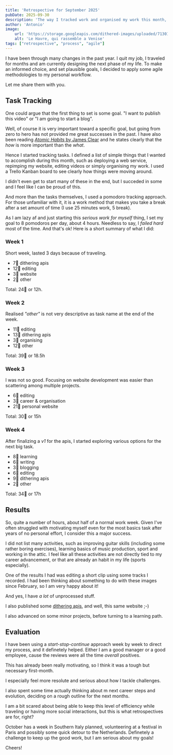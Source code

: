 ```yaml
---
title: 'Retrospective for September 2025'
pubDate: 2025-09-30
description: 'The way I tracked work and organised my work this month, while fighting demons'
author: 'Antonio'
image:
    url: 'https://storage.googleapis.com/dithered-images/uploaded/7130132e-df85-453c-8d2b-010e7b413963.png'
    alt: 'Le Havre, qui rassemble a Venise'
tags: ["retrospective", "process", "agile"]
---
```



I have been through many changes in the past year. I quit my job, I traveled for months and am currently designing the next phase of my life. To make an informed choice, and set plausible goals, I decided to apply some agile methodologies to my personal workflow.

Let me share them with you. 

## Task Tracking

One could argue that the first thing to set is some goal. "I want to publish this video" or "I am going to start a blog". 

Well, of course it is very important toward a specific goal, but going from zero to hero has not provided me great successes in the past. I have also been reading [_Atomic Habits_ by James Clear](https://jamesclear.com/atomic-habits) and he states clearly that the _how_ is more important than the _what_. 

Hence I started tracking tasks.
I defined a list of simple things that I wanted to accomplish during this month, such as deploying a web service, repimping my website, editing videos or simply organising my work. I used a Trello Kanban board to see clearly how things were moving around. 

I didn't even get to start many of these in the end, but I succeded in some and I feel like I can be proud of this.

And more than the tasks themselves, I used a pomodoro tracking approach. For those unfamiliar with it, it is a work method that makes you take a break after a set amount of time (I use 25 minutes work, 5 break). 

As I am lazy af and just starting this _serious work for myself_ thing, I set my goal to 8 pomodoros per day, about 4 hours. Needless to say, I *failed hard* most of the time. 
And that's ok!  Here is a short summary of what I did:

### Week 1 
Short week, lasted 3 days because of traveling. 

- 7🍅 dithering apis
- 12🍅 editing
- 3🍅 website
- 2🍅 other

Total: 24🍅 or 12h. 

### Week 2
Realised _"other"_ is not very descriptive as task name at the end of the week.

- 11🍅 editing
- 13🍅 dithering apis
- 3🍅 organising
- 12🍅 other

Total: 39🍅 or 18.5h

### Week 3
I was not so good. Focusing on website development was easier than scattering among multiple projects. 

- 6🍅 editing
- 3🍅 career & organisation
- 21🍅 personal website

Total: 30🍅 or 15h

### Week 4
After finalizing a _v1_ for the apis, I started exploring various options for the next big task.

- 8🍅 learning
- 6🍅 writing 
- 3🍅 blogging
- 6🍅 editing
- 9🍅 dithering apis
- 2🍅 other

Total: 34🍅 or 17h

## Results
So, quite a number of hours, about half of a normal work week. Given I've often struggled with motivating myself even for the most basics task after years of no personal effort, I consider this a major success. 

I did not list many activities, such as improving guitar skills (including some rather boring exercises), learning basics of music production, sport and working in the attic. 
I feel like all these activities are not directly tied to my career advancement, or that are already an habit in my life (sports especially). 

One of the results I had was editing a short clip using some tracks I recorded. I had been thinking about something to do with these images since February, so I am very happy about it! 

<YouTube id="https://www.youtu.be/pIM7XgftEJA" />

And yes, I have _a lot_ of unprocessed stuff.

I also published some [dithering apis](https://dithering-apis-web-783037558058.europe-west1.run.app/docs), and well, this same website ;-)

I also advanced on some minor projects, before turning to a learning path. 

## Evaluation 
I have been using a _start-stop-continue_ approach week by week to direct my process, and it definetely helped. Either I am a good manager or a good employee, cause the reviews were all the time _overall_ positives. 

This has already been really motivating, so I think it was a tough but necessary first-month. 

I especially feel more resolute and serious about how I tackle challenges. 

I also spent some time actually thinking about m next career steps and evolution, deciding on a rough outline for the next months. 

I am a bit scared about being able to keep this level of efficiency while traveling or having more social interactions, but this is what retrospectives are for, right? 

October has a week in Southern Italy planned, volunteering at a festival in Paris and possibly some quick detour to the Netherlands. Definetely a challenge to keep up the good work, but I am serious about my goals!

Cheers!